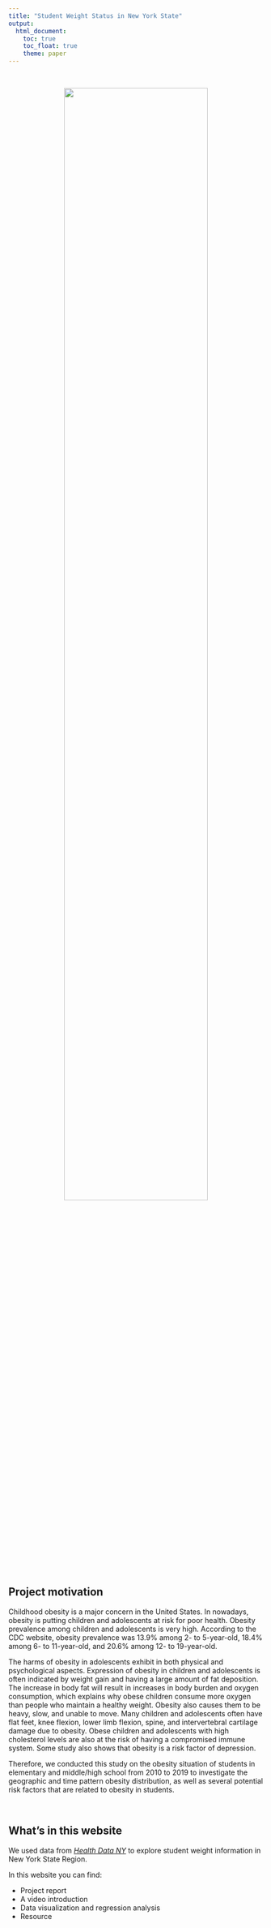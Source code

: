 ```yaml
---
title: "Student Weight Status in New York State"
output: 
  html_document:
    toc: true
    toc_float: true
    theme: paper
---
```


<style type="text/css">

h1.title {
  text-align: center;
}

</style>

&nbsp;
&nbsp;

<center>

<img src="image/homepage.jpg" style = "width:75%">

</center>

## Project motivation

Childhood obesity is a major concern in the United States. In nowadays, obesity is putting children and adolescents at risk for poor health. Obesity prevalence among children and adolescents is very high. According to the CDC website, obesity prevalence was 13.9% among 2- to 5-year-old, 18.4% among 6- to 11-year-old, and 20.6% among 12- to 19-year-old. 

The harms of obesity in adolescents exhibit in both physical and psychological aspects. Expression of obesity in children and adolescents is often indicated by weight gain and having a large amount of fat deposition. The increase in body fat will result in increases in body burden and oxygen consumption, which explains why obese children consume more oxygen than people who maintain a healthy weight. Obesity also causes them to be heavy, slow, and unable to move. Many children and adolescents often have flat feet, knee flexion, lower limb flexion, spine, and intervertebral cartilage damage due to obesity. Obese children and adolescents with high cholesterol levels are also at the risk of having a compromised immune system. Some study also shows that obesity is a risk factor of depression.

Therefore, we conducted this study on the obesity situation of students in elementary and middle/high school from 2010 to 2019 to investigate the geographic and time pattern obesity distribution, as well as several potential risk factors that are related to obesity in students.


&nbsp;


## What's in this website

We used data from [*Health Data NY*](https://health.data.ny.gov/Health/Student-Weight-Status-Category-Reporting-Results-B/es3k-2aus) to explore student weight information in New York State Region.

In this website you can find:
      
  * Project report
  * A video introduction
  * Data visualization and regression analysis
  * Resource


